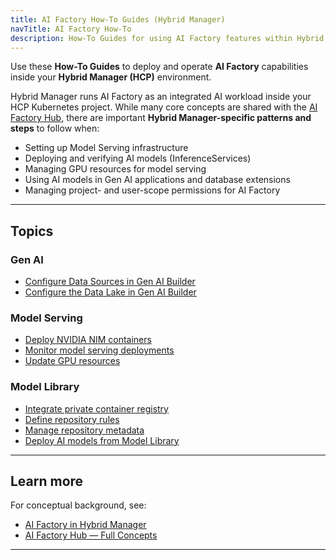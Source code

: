 ```yaml
---
title: AI Factory How-To Guides (Hybrid Manager)
navTitle: AI Factory How-To
description: How-To Guides for using AI Factory features within Hybrid Manager projects — focused on deployment, configuration, and operations.
---
```


Use these **How-To Guides** to deploy and operate **AI Factory** capabilities inside your **Hybrid Manager (HCP)** environment.

Hybrid Manager runs AI Factory as an integrated AI workload inside your HCP Kubernetes project.
While many core concepts are shared with the [AI Factory Hub](/edb-postgres-ai/ai-factory/learn/explained), there are important **Hybrid Manager-specific patterns and steps** to follow when:

- Setting up Model Serving infrastructure
- Deploying and verifying AI models (InferenceServices)
- Managing GPU resources for model serving
- Using AI models in Gen AI applications and database extensions
- Managing project- and user-scope permissions for AI Factory

---

## Topics

### Gen AI

- [Configure Data Sources in Gen AI Builder](/edb-postgres-ai/ai-factory/learn/how-to/gen-ai/configure-data-sources/)
- [Configure the Data Lake in Gen AI Builder](/edb-postgres-ai/ai-factory/learn/how-to/gen-ai/configure-datalake/)

### Model Serving

- [Deploy NVIDIA NIM containers](/edb-postgres-ai/ai-factory/learn/how-to/model-serving/deploy-nim-container/)
- [Monitor model serving deployments](/edb-postgres-ai/ai-factory/learn/how-to/model-serving/monitor-inferenceservice/)
- [Update GPU resources](/edb-postgres-ai/ai-factory/learn/how-to/model-serving/update-gpu-resources/)

### Model Library

- [Integrate private container registry](/edb-postgres-ai/ai-factory/learn/how-to/model-library/integrate-private-registry/)
- [Define repository rules](/edb-postgres-ai/ai-factory/learn/how-to/model-library/define-repository-rules/)
- [Manage repository metadata](/edb-postgres-ai/ai-factory/learn/how-to/model-library/manage-repository-metadata/)
- [Deploy AI models from Model Library](/edb-postgres-ai/ai-factory/learn/how-to/model-library/how-to-deploy-ai-models/)

---

## Learn more

For conceptual background, see:

- [AI Factory in Hybrid Manager](/edb-postgres-ai/ai-factory/learn/explained)
- [AI Factory Hub — Full Concepts](/edb-postgres-ai/ai-factory/learn/explained/ai-factory-concepts/)

---
